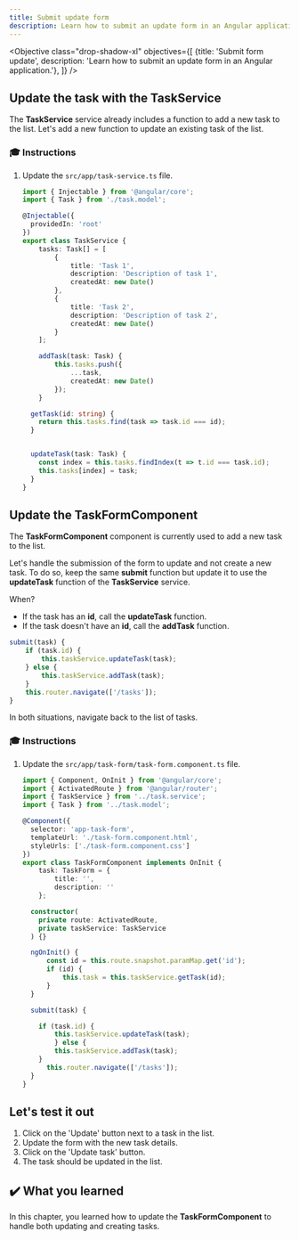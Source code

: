 ```yaml
---
title: Submit update form
description: Learn how to submit an update form in an Angular application.
---
```



<Objective class="drop-shadow-xl" objectives={[
{title: 'Submit form update', description: 'Learn how to submit an update form in an Angular application.'},
]} />

## Update the task with the TaskService

The **TaskService** service already includes a function to add a new task to the list.
Let's add a new function to update an existing task of the list.

### 🎓 Instructions

<Steps>

1. Update the `src/app/task-service.ts` file.

   ```typescript ins={"Add a function to update a task": 32-36}
   import { Injectable } from '@angular/core';
   import { Task } from './task.model';

   @Injectable({
     providedIn: 'root'
   })
   export class TaskService {
       tasks: Task[] = [
           {
               title: 'Task 1',
               description: 'Description of task 1',
               createdAt: new Date()
           },
           {
               title: 'Task 2',
               description: 'Description of task 2',
               createdAt: new Date()
           }
       ];

       addTask(task: Task) {
           this.tasks.push({
               ...task,
               createdAt: new Date()
           });
       }

     getTask(id: string) {
       return this.tasks.find(task => task.id === id);
     }


     updateTask(task: Task) {
       const index = this.tasks.findIndex(t => t.id === task.id);
       this.tasks[index] = task;
     }
   }
   ```

</Steps>

## Update the TaskFormComponent

The **TaskFormComponent** component is currently used to add a new task to the list.

Let's handle the submission of the form to update and not create a new task.
To do so, keep the same **submit** function but update it to use the **updateTask** function of the **TaskService** service.

When?

- If the task has an **id**, call the **updateTask** function.
- If the task doesn't have an **id**, call the **addTask** function.

```typescript
submit(task) {
    if (task.id) {
        this.taskService.updateTask(task);
    } else {
        this.taskService.addTask(task);
    }
    this.router.navigate(['/tasks']);
}
```

In both situations, navigate back to the list of tasks.

### 🎓 Instructions

<Steps>

1. Update the `src/app/task-form/task-form.component.ts` file.

   ```typescript ins={"Add the updateTask function": 28-33}
   import { Component, OnInit } from '@angular/core';
   import { ActivatedRoute } from '@angular/router';
   import { TaskService } from '../task.service';
   import { Task } from '../task.model';

   @Component({
     selector: 'app-task-form',
     templateUrl: './task-form.component.html',
     styleUrls: ['./task-form.component.css']
   })
   export class TaskFormComponent implements OnInit {
       task: TaskForm = {
           title: '',
           description: ''
       };

     constructor(
       private route: ActivatedRoute,
       private taskService: TaskService
     ) {}

     ngOnInit() {
         const id = this.route.snapshot.paramMap.get('id');
         if (id) {
             this.task = this.taskService.getTask(id);
         }
     }

     submit(task) {

       if (task.id) {
           this.taskService.updateTask(task);
           } else {
           this.taskService.addTask(task);
       }
         this.router.navigate(['/tasks']);
     }
   }
   ```

</Steps>

## Let's test it out

<Steps>

1. Click on the 'Update' button next to a task in the list.
2. Update the form with the new task details.
3. Click on the 'Update task' button.
4. The task should be updated in the list.

</Steps>

## ✔️ What you learned

In this chapter, you learned how to update the **TaskFormComponent** to handle both updating and creating tasks.


